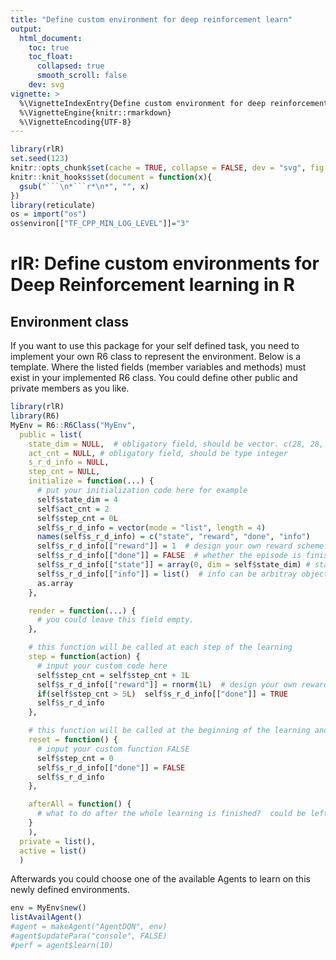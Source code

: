 ```yaml
---
title: "Define custom environment for deep reinforcement learn"
output:
  html_document:
    toc: true
    toc_float:
      collapsed: true
      smooth_scroll: false
    dev: svg
vignette: >
  %\VignetteIndexEntry{Define custom environment for deep reinforcement learn}
  %\VignetteEngine{knitr::rmarkdown}
  %\VignetteEncoding{UTF-8}
---
```


```r
library(rlR)
set.seed(123)
knitr::opts_chunk$set(cache = TRUE, collapse = FALSE, dev = "svg", fig.height = 3.5)
knitr::knit_hooks$set(document = function(x){
  gsub("```\n*```r*\n*", "", x)
})
library(reticulate)
os = import("os")
os$environ[["TF_CPP_MIN_LOG_LEVEL"]]="3"
```

# rlR: Define custom environments for Deep Reinforcement learning in R

## Environment class
If you want to use this package for your self defined task, you need to implement your own R6 class to represent the environment. Below is a template. Where the listed fields (member variables and methods) must exist in your implemented R6 class. You could define other public and private members as you like. 

```r
library(rlR)
library(R6)
MyEnv = R6::R6Class("MyEnv",
  public = list(
    state_dim = NULL,  # obligatory field, should be vector. c(28, 28, 3) which is usually the dimension for an order 3 tensor which can represent an RGB image for example.
    act_cnt = NULL, # obligatory field, should be type integer
    s_r_d_info = NULL,
    step_cnt = NULL,
    initialize = function(...) {
      # put your initialization code here for example
      self$state_dim = 4
      self$act_cnt = 2
      self$step_cnt = 0L
      self$s_r_d_info = vector(mode = "list", length = 4)
      names(self$s_r_d_info) = c("state", "reward", "done", "info")
      self$s_r_d_info[["reward"]] = 1  # design your own reward scheme in step function below
      self$s_r_d_info[["done"]] = FALSE  # whether the episode is finished?
      self$s_r_d_info[["state"]] = array(0, dim = self$state_dim) # state must be array of the same dimension as the self$state_dim
      self$s_r_d_info[["info"]] = list()  # info can be arbitray object
      as.array
    },

    render = function(...) {
      # you could leave this field empty. 
    },

    # this function will be called at each step of the learning
    step = function(action) {
      # input your custom code here
      self$step_cnt = self$step_cnt + 1L
      self$s_r_d_info[["reward"]] = rnorm(1L)  # design your own reward scheme in step function below
      if(self$step_cnt > 5L)  self$s_r_d_info[["done"]] = TRUE
      self$s_r_d_info
    },

    # this function will be called at the beginning of the learning and at the end of each episode
    reset = function() {
      # input your custom function FALSE
      self$step_cnt = 0
      self$s_r_d_info[["done"]] = FALSE
      self$s_r_d_info
    },

    afterAll = function() {
      # what to do after the whole learning is finished?  could be left empty
    }
    ),
  private = list(),
  active = list()
  )
```

Afterwards you could choose one of the available  Agents to learn on this newly defined environments. 
```r
env = MyEnv$new()
listAvailAgent()
#agent = makeAgent("AgentDQN", env)
#agent$updatePara("console", FALSE)
#perf = agent$learn(10)
```

